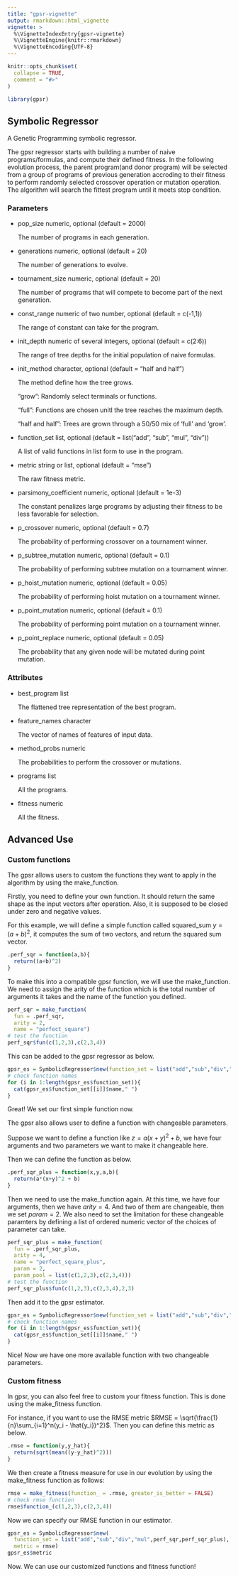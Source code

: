 ```yaml
---
title: "gpsr-vignette"
output: rmarkdown::html_vignette
vignette: >
  %\VignetteIndexEntry{gpsr-vignette}
  %\VignetteEngine{knitr::rmarkdown}
  %\VignetteEncoding{UTF-8}
---
```


```r
knitr::opts_chunk$set(
  collapse = TRUE,
  comment = "#>"
)
```

```r
library(gpsr)
```

## Symbolic Regressor

A Genetic Programming symbolic regressor.

The gpsr regressor starts with building a number of naive programs/formulas, and compute their defined fitness. In the following evolution process, the parent program(and donor program) will be selected from a group of programs of previous generation accroding to their fitness to perform randomly selected crossover operation or mutation operation. The algorithm will search the fittest program until it meets stop condition.

### Parameters 

* pop_size numeric, optional (default = 2000)

  The number of programs in each generation.
  
* generations numeric, optional (default = 20)

  The number of generations to evolve.
  
* tournament_size numeric, optional (default = 20)

  The number of programs that will compete to become part of the next generation.
  
* const_range numeric of two number, optional (default = c(-1,1))

  The range of constant can take for the program.
  
* init_depth numeric of several integers, optional (default = c(2:6))

  The range of tree depths for the initial population of naive formulas.
  
* init_method character, optional (default = "half and half")

  The method define how the tree grows.
  
  "grow": Randomly select terminals or functions.
  
  "full": Functions are chosen unitl the tree reaches the maximum depth.
  
  "half and half": Trees are grown through a 50/50 mix of 'full' and 'grow'.
  
* function_set list, optional (default = list("add", "sub", "mul", "div"))

  A list of valid functions in list form to use in the program.
  
* metric string or list, optional (default = "mse")

  The raw fitness metric.
  
* parsimony_coefficient numeric, optional (default = 1e-3)

  The constant penalizes large programs by adjusting their fitness to be less favorable for selection.
  
* p_crossover numeric, optional (default = 0.7)

  The probability of performing crossover on a tournament winner.
  
* p_subtree_mutation numeric, optional (default = 0.1)

  The probability of performing subtree mutation on a tournament winner.
  
* p_hoist_mutation numeric, optional (default = 0.05)

  The probability of performing hoist mutation on a tournament winner.
  
* p_point_mutation numeric, optional (default = 0.1)

  The probability of performing point mutation on a tournament winner.
  
* p_point_replace numeric, optional (default = 0.05)

  The probability that any given node will be mutated during point mutation.
  
### Attributes

* best_program list 

  The flattened tree representation of the best program.

* feature_names character 

  The vector of names of features of input data.
  
* method_probs numeric 

  The probabilities to perform the crossover or mutations. 

* programs list

  All the programs.
  
* fitness numeric

  All the fitness.
  
## Advanced Use

### Custom functions

The gpsr allows users to custom the functions they want to apply in the algorithm by using the make_function.

Firstly, you need to define your own function. It should return the same shape as the input vectors after operation. Also, it is supposed to be closed under zero and negative values.

For this example, we will define a simple function called squared_sum $y = (a+b)^2$, it computes the sum of two vectors, and return the squared sum vector.

```r
.perf_sqr = function(a,b){
  return((a+b)^2)
}
```

To make this into a compatible gpsr function, we will use the make_function. We need to assign the arity of the function which is the total number of arguments it takes and the name of the function you defined.

```r
perf_sqr = make_function(
  fun = .perf_sqr, 
  arity = 2, 
  name = "perfect_square")
# test the function
perf_sqr$fun(c(1,2,3),c(2,3,4))
```

This can be added to the gpsr regressor as below.

```r
gpsr_es = SymbolicRegressor$new(function_set = list("add","sub","div","mul",perf_sqr))
# check function names
for (i in 1:length(gpsr_es$function_set)){
  cat(gpsr_es$function_set[[i]]$name," ")
}
```

Great! We set our first simple function now.

The gpsr also allows user to define a function with changeable parameters.

Suppose we want to define a function like $z = a(x+y)^2 + b$, we have four arguments and two parameters we want to make it changeable here.

Then we can define the function as below.

```r
.perf_sqr_plus = function(x,y,a,b){
  return(a*(x+y)^2 + b)
}
```

Then we need to use the make_function again. At this time, we have four arguments, then we have $arity = 4$. And two of them are changeable, then we set $param = 2$. We also need to set the limitation for these changeable paramters by defining a list of ordered numeric vector of the choices of parameter can take.  

```r
perf_sqr_plus = make_function(
  fun = .perf_sqr_plus, 
  arity = 4, 
  name = "perfect_square_plus",
  param = 2,
  param_pool = list(c(1,2,3),c(2,3,4)))
# test the function
perf_sqr_plus$fun(c(1,2,3),c(2,3,4),2,3)
```

Then add it to the gpsr estimator.

```r
gpsr_es = SymbolicRegressor$new(function_set = list("add","sub","div","mul",perf_sqr,perf_sqr_plus))
# check function names
for (i in 1:length(gpsr_es$function_set)){
  cat(gpsr_es$function_set[[i]]$name," ")
}
```

Nice! Now we have one more available function with two changeable parameters.

### Custom fitness

In gpsr, you can also feel free to custom your fitness function. This is done using the make_fitness function.  

For instance, if you want to use the RMSE metric $RMSE = \sqrt{\frac{1}{n}\sum_{i=1}^n(y_i - \hat{y_i})^2}$. Then you can define this metric as below.

```r
.rmse = function(y,y_hat){
  return(sqrt(mean((y-y_hat)^2)))
}
```

We then create a fitness measure for use in our evolution by using the make_fitness function as follows:

```r
rmse = make_fitness(function_ = .rmse, greater_is_better = FALSE)
# check rmse function
rmse$function_(c(1,2,3),c(2,3,4))
```

Now we can specify our RMSE function in our estimator.

```r
gpsr_es = SymbolicRegressor$new(
  function_set = list("add","sub","div","mul",perf_sqr,perf_sqr_plus),
  metric = rmse)
gpsr_es$metric
```

Now. We can use our customized functions and fitness function!

